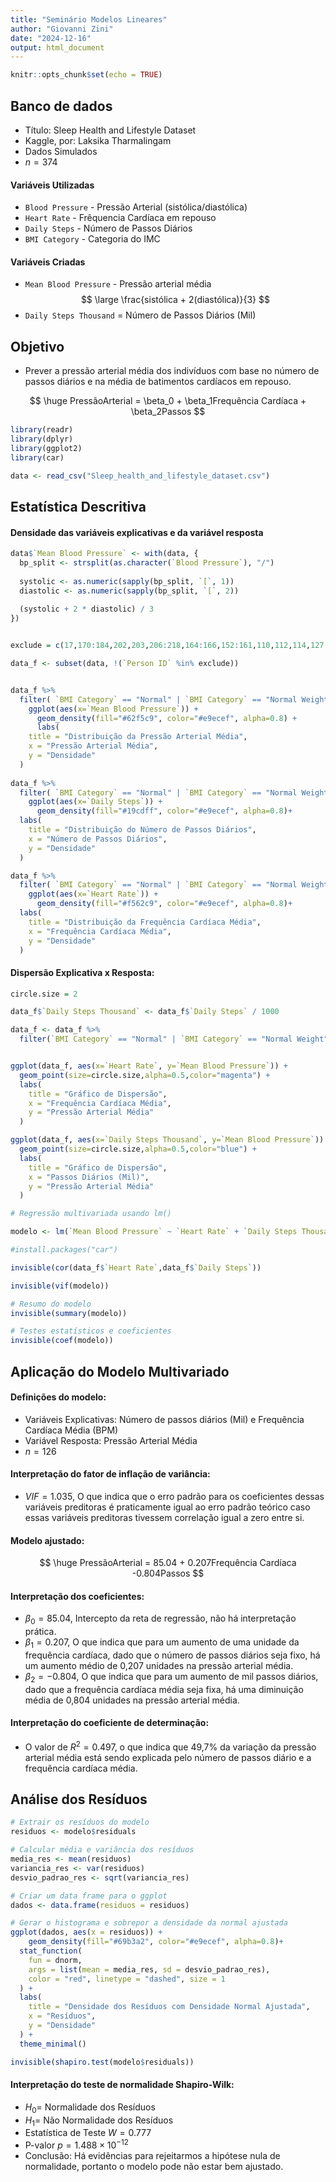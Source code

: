 ```yaml
---
title: "Seminário Modelos Lineares"
author: "Giovanni Zini"
date: "2024-12-16"
output: html_document
---
```


```r
knitr::opts_chunk$set(echo = TRUE)
```

## Banco de dados

- Título: Sleep Health and Lifestyle Dataset
- Kaggle, por: Laksika Tharmalingam
- Dados Simulados
- $n = 374$

#### Variáveis Utilizadas 
- `Blood Pressure` - Pressão Arterial (sistólica/diastólica)
- `Heart Rate` - Frêquencia Cardíaca em repouso
- `Daily Steps` - Número de Passos Diários
- `BMI Category` - Categoria do IMC

#### Variáveis Criadas 
- `Mean Blood Pressure` - Pressão arterial média
$$
\large \frac{sistólica + 2(diastólica)}{3}
$$
- `Daily Steps Thousand` = Número de Passos Diários (Mil) 

## Objetivo 

- Prever a pressão arterial média dos indivíduos com base no número de passos diários e na média de batimentos cardíacos em repouso.

$$
\huge  PressãoArterial = \beta_0 + \beta_1Frequência Cardíaca + \beta_2Passos
$$

```r
library(readr)
library(dplyr)
library(ggplot2)
library(car)

data <- read_csv("Sleep_health_and_lifestyle_dataset.csv")
```

## Estatística Descritiva

#### Densidade das variáveis explicativas e da variável resposta
```r
data$`Mean Blood Pressure` <- with(data, {
  bp_split <- strsplit(as.character(`Blood Pressure`), "/")
  
  systolic <- as.numeric(sapply(bp_split, `[`, 1))
  diastolic <- as.numeric(sapply(bp_split, `[`, 2))
  
  (systolic + 2 * diastolic) / 3
})


exclude = c(17,170:184,202,203,206:218,164:166,152:161,110,112,114,127,129,130,132,133,135,136,138,140,142,145,147,144,143,141,139,137,134,131,128,115:125,113,111,105,95:103,86)

data_f <- subset(data, !(`Person ID` %in% exclude))


data_f %>%
  filter( `BMI Category` == "Normal" | `BMI Category` == "Normal Weight" ) %>%
    ggplot(aes(x=`Mean Blood Pressure`)) +
      geom_density(fill="#62f5c9", color="#e9ecef", alpha=0.8) +
      labs(
    title = "Distribuição da Pressão Arterial Média",
    x = "Pressão Arterial Média",
    y = "Densidade"
  ) 
  
data_f %>%
  filter( `BMI Category` == "Normal" | `BMI Category` == "Normal Weight" ) %>%
    ggplot(aes(x=`Daily Steps`)) +
      geom_density(fill="#19cdff", color="#e9ecef", alpha=0.8)+
  labs(
    title = "Distribuição do Número de Passos Diários",
    x = "Número de Passos Diários",
    y = "Densidade"
  ) 

data_f %>%
  filter( `BMI Category` == "Normal" | `BMI Category` == "Normal Weight" ) %>%
    ggplot(aes(x=`Heart Rate`)) +
      geom_density(fill="#f562c9", color="#e9ecef", alpha=0.8)+
  labs(
    title = "Distribuição da Frequência Cardíaca Média",
    x = "Frequência Cardíaca Média",
    y = "Densidade"
  ) 

```

#### Dispersão Explicativa x Resposta:
```r
circle.size = 2

data_f$`Daily Steps Thousand` <- data_f$`Daily Steps` / 1000

data_f <- data_f %>%
  filter(`BMI Category` == "Normal" | `BMI Category` == "Normal Weight")


ggplot(data_f, aes(x=`Heart Rate`, y=`Mean Blood Pressure`)) + 
  geom_point(size=circle.size,alpha=0.5,color="magenta") + 
  labs(
    title = "Gráfico de Dispersão",
    x = "Frequência Cardíaca Média",
    y = "Pressão Arterial Média"
  ) 

ggplot(data_f, aes(x=`Daily Steps Thousand`, y=`Mean Blood Pressure`)) + 
  geom_point(size=circle.size,alpha=0.5,color="blue") +
  labs(
    title = "Gráfico de Dispersão",
    x = "Passos Diários (Mil)",
    y = "Pressão Arterial Média"
  ) 
```


```r

# Regressão multivariada usando lm()

modelo <- lm(`Mean Blood Pressure` ~ `Heart Rate` + `Daily Steps Thousand`, data = data_f);

#install.packages("car")

invisible(cor(data_f$`Heart Rate`,data_f$`Daily Steps`))

invisible(vif(modelo))

# Resumo do modelo
invisible(summary(modelo))

# Testes estatísticos e coeficientes
invisible(coef(modelo))

```

## Aplicação do Modelo Multivariado

#### Definições do modelo:

- Variáveis Explicativas: Número de passos diários (Mil) e Frequência Cardíaca Média (BPM)
- Variável Resposta: Pressão Arterial Média
- $n = 126$

#### Interpretação do fator de inflação de variância:

- $VIF = 1.035$, O que indica que o erro padrão para os coeficientes dessas variáveis preditoras é praticamente igual ao erro padrão teórico caso essas variáveis preditoras tivessem correlação igual a zero entre si.

#### Modelo ajustado:

$$
\huge  PressãoArterial = 85.04 + 0.207Frequência Cardíaca -0.804Passos
$$

#### Interpretação dos coeficientes: 
 
- $\beta_0 = 85.04$, Intercepto da reta de regressão, não há interpretação prática.
- $\beta_1 = 0.207$, O que indica que para um aumento de uma unidade da frequência cardíaca, dado que o número de passos diários seja fixo, há um aumento médio de 0,207 unidades na pressão arterial média.
- $\beta_2 = -0.804$, O que indica que para um aumento de mil passos diários, dado que a frequência cardíaca média seja fixa, há uma diminuição média de 0,804 unidades na pressão arterial média.

#### Interpretação do coeficiente de determinação:

- O valor de $R^2 = 0.497$, o que indica que 49,7% da variação da pressão arterial média está sendo explicada pelo número de passos diário e a frequência cardíaca média.

## Análise dos Resíduos

```r

# Extrair os resíduos do modelo
residuos <- modelo$residuals

# Calcular média e variância dos resíduos
media_res <- mean(residuos)
variancia_res <- var(residuos)
desvio_padrao_res <- sqrt(variancia_res)

# Criar um data frame para o ggplot
dados <- data.frame(residuos = residuos)

# Gerar o histograma e sobrepor a densidade da normal ajustada
ggplot(dados, aes(x = residuos)) +
    geom_density(fill="#69b3a2", color="#e9ecef", alpha=0.8)+
  stat_function(
    fun = dnorm, 
    args = list(mean = media_res, sd = desvio_padrao_res),
    color = "red", linetype = "dashed", size = 1
  ) +
  labs(
    title = "Densidade dos Resíduos com Densidade Normal Ajustada",
    x = "Resíduos",
    y = "Densidade"
  ) +
  theme_minimal()

invisible(shapiro.test(modelo$residuals))
```

#### Interpretação do teste de normalidade Shapiro-Wilk:

- $H_0 =$ Normalidade dos Resíduos
- $H_1 =$ Não Normalidade dos Resíduos
- Estatística de Teste $W=0.777$
- P-valor $p = 1.488\times10^{-12}$
- Conclusão: Há evidências para rejeitarmos a hipótese nula de normalidade, portanto o modelo pode não estar bem ajustado.